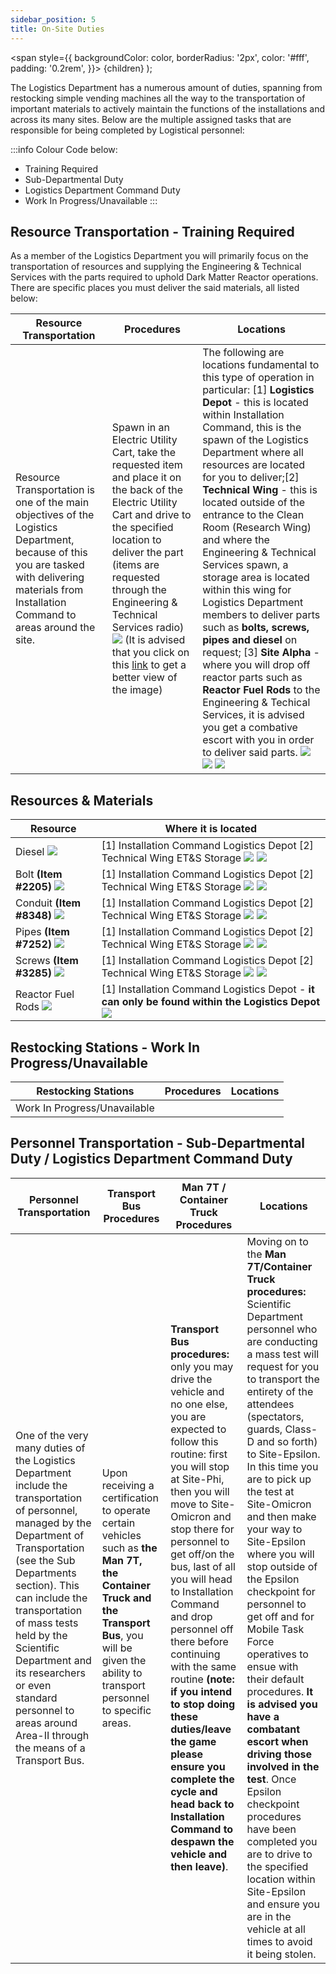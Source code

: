 ```yaml
---
sidebar_position: 5
title: On-Site Duties
---
```


<span
style={{
      backgroundColor: color,
      borderRadius: '2px',
      color: '#fff',
      padding: '0.2rem',
    }}>
{children}
</span>
);

The Logistics Department has a numerous amount of duties, spanning from restocking simple vending machines all the way to the transportation of important materials to actively maintain the functions of the installations and across its many sites. Below are the multiple assigned tasks that are responsible for being completed by Logistical personnel:

:::info
Colour Code below:
- <Highlight color="#ED820E"> Training Required </Highlight>
- <Highlight color="#F9D71C"> Sub-Departmental Duty </Highlight>  
- <Highlight color="#FF0000"> Logistics Department Command Duty </Highlight>
- <Highlight color="#808080"> Work In Progress/Unavailable </Highlight> 
:::

## Resource Transportation - <Highlight color="#ED820E"> Training Required </Highlight>
As a member of the Logistics Department you will primarily focus on the transportation of resources and supplying the Engineering & Technical Services with the parts required to uphold Dark Matter Reactor operations. There are specific places you must deliver the said materials, all listed below:

| Resource Transportation | Procedures | Locations |
| ----------------------- | ---------- | --------- |
| Resource Transportation is one of the main objectives of the Logistics Department, because of this you are tasked with delivering materials from Installation Command to areas around the site. | Spawn in an Electric Utility Cart, take the requested item and place it on the back of the Electric Utility Cart and drive to the specified location to deliver the part (items are requested through the Engineering & Technical Services radio) ![](./images/utilitycart4.PNG) (It is advised that you click on this [link](http://localhost:3000/assets/images/utilitycart4-bf2b217074667bd88604f1933995e29b.PNG) to get a better view of the image) | The following are locations fundamental to this type of operation in particular: [1] **Logistics Depot** - this is located within Installation Command, this is the spawn of the Logistics Department where all resources are located for you to deliver;[2] **Technical Wing** - this is located outside of the entrance to the Clean Room (Research Wing) and where the Engineering & Technical Services spawn, a storage area is located within this wing for Logistics Department members to deliver parts such as **bolts, screws, pipes and diesel** on request; [3] **Site Alpha** - where you will drop off reactor parts such as **Reactor Fuel Rods** to the Engineering & Techical Services, it is advised you get a combative escort with you in order to deliver said parts. ![](./images/logisticsplace.PNG) ![](./images/technicalwingplace.PNG) ![](./images/alphalogo.PNG) |

## Resources & Materials
| Resource | Where it is located |
| -------- | ------------------- |
| Diesel ![](./images/diesel.PNG) | [1] Installation Command Logistics Depot [2] Technical Wing ET&S Storage ![](./images/icshelf.PNG) ![](./images/ETSshelf.PNG) |
| Bolt **(Item #2205)** ![](./images/bolt.PNG) | [1] Installation Command Logistics Depot [2] Technical Wing ET&S Storage ![](./images/icshelf.PNG) ![](./images/ETSshelf.PNG) |
| Conduit **(Item #8348)** ![](./images/conduit.PNG) | [1] Installation Command Logistics Depot [2] Technical Wing ET&S Storage ![](./images/icshelf.PNG) ![](./images/ETSshelf.PNG) |
| Pipes **(Item #7252)** ![](./images/pipe.PNG) | [1] Installation Command Logistics Depot [2] Technical Wing ET&S Storage ![](./images/icshelf.PNG) ![](./images/ETSshelf.PNG) |
| Screws **(Item #3285)** ![](./images/screw.PNG) | [1] Installation Command Logistics Depot [2] Technical Wing ET&S Storage ![](./images/icshelf.PNG) ![](./images/ETSshelf.PNG) |
| Reactor Fuel Rods ![](./images/rods.PNG) | [1] Installation Command Logistics Depot - **it can only be found within the Logistics Depot** ![](./images/fuelshelf.PNG)|

## Restocking Stations - <Highlight color="#808080"> Work In Progress/Unavailable </Highlight> 
| Restocking Stations | Procedures | Locations |
| ------------------- | ---------- | --------- |
| <Highlight color="#808080"> Work In Progress/Unavailable </Highlight> | 

## Personnel Transportation - <Highlight color="#F9D71C"> Sub-Departmental Duty </Highlight>  / <Highlight color="#FF0000"> Logistics Department Command Duty </Highlight>
| Personnel Transportation | Transport Bus Procedures | Man 7T / Container Truck Procedures | Locations |
| ------------------------ | ------------------------ | ----------------------------------- | --------- |
| One of the very many duties of the Logistics Department include the transportation of personnel, managed by the Department of Transportation (see the Sub Departments section). This can include the transportation of mass tests held by the Scientific Department and its researchers or even standard personnel to areas around Area-II through the means of a Transport Bus. | Upon receiving a certification to operate certain vehicles such as **the Man 7T, the Container Truck and the Transport Bus**, you will be given the ability to transport personnel to specific areas. | **Transport Bus procedures:** only you may drive the vehicle and no one else, you are expected to follow this routine: first you will stop at Site-Phi, then you will move to Site-Omicron and stop there for personnel to get off/on the bus, last of all you will head to Installation Command and drop personnel off there before continuing with the same routine __(note: if you intend to stop doing these duties/leave the game please ensure you complete the cycle and head back to Installation Command to despawn the vehicle and then leave)__. | Moving on to the **Man 7T/Container Truck procedures:** Scientific Department personnel who are conducting a mass test will request for you to transport the entirety of the attendees (spectators, guards, Class-D and so forth) to Site-Epsilon. In this time you are to pick up the test at Site-Omicron and then make your way to Site-Epsilon where you will stop outside of the Epsilon checkpoint for personnel to get off and for Mobile Task Force operatives to ensue with their default procedures. **It is advised you have a combatant escort when driving those involved in the test**. Once Epsilon checkpoint procedures have been completed you are to drive to the specified location within Site-Epsilon and ensure you are in the vehicle at all times to avoid it being stolen. | [1] Site Epsilon [2] Site Phi [3] Site Omicron [4] Installation Command ![](./images/epsilon.PNG) ![](./images/phi.PNG) ![](./images/omicron.PNG) ![](./images/ic.PNG) |